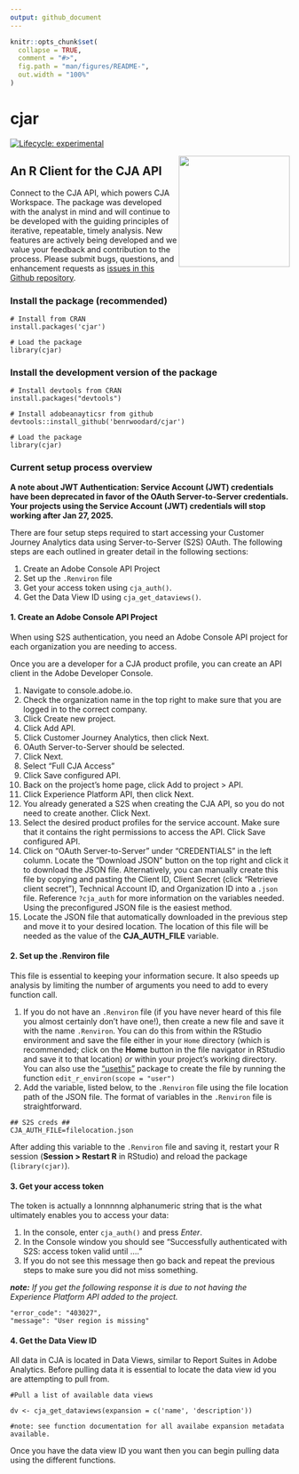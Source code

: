 ```yaml
---
output: github_document
---
```


<!-- README.md is generated from README.Rmd. Please edit that file -->

```r
knitr::opts_chunk$set(
  collapse = TRUE,
  comment = "#>",
  fig.path = "man/figures/README-",
  out.width = "100%"
)
```

# cjar

<!-- badges: start -->
[![Lifecycle: experimental](https://img.shields.io/badge/lifecycle-experimental-orange.svg)](https://lifecycle.r-lib.org/articles/stages.html)
<!-- badges: end -->

<img src="man/figures/logo.png" align="right" width = "200"/>

## An R Client for the CJA API

Connect to the CJA API, which powers CJA Workspace. The package was developed with the analyst in mind and will continue to be developed with the guiding principles of iterative, repeatable, timely analysis. New features are actively being developed and we value your feedback and contribution to the process. Please submit bugs, questions, and enhancement requests as [issues in this Github repository](https://github.com/searchdiscovery/cjar/issues).
  
### Install the package (recommended)

```
# Install from CRAN
install.packages('cjar')

# Load the package
library(cjar)
```

### Install the development version of the package

```
# Install devtools from CRAN
install.packages("devtools")

# Install adobeanayticsr from github
devtools::install_github('benrwoodard/cjar') 

# Load the package
library(cjar) 
```

### Current setup process overview

**A note about JWT Authentication: Service Account (JWT) credentials have been deprecated in favor of the OAuth Server-to-Server credentials. Your projects using the Service Account (JWT) credentials will stop working after Jan 27, 2025.**

There are four setup steps required to start accessing your Customer Journey Analytics data using Server-to-Server (S2S) OAuth. The following steps are each outlined in greater detail in the following sections:

  1. Create an Adobe Console API Project
  2. Set up the `.Renviron` file
  3. Get your access token using `cja_auth()`.
  4. Get the Data View ID using `cja_get_dataviews()`.

#### 1. Create an Adobe Console API Project

When using S2S authentication, you need an Adobe Console API project for each organization you are needing to access.

Once you are a developer for a CJA product profile, you can create an API client in the Adobe Developer Console.

1. Navigate to console.adobe.io.
2. Check the organization name in the top right to make sure that you are logged in to the correct company.
3. Click Create new project.
4. Click Add API.
5. Click Customer Journey Analytics, then click Next.
7. OAuth Server-to-Server should be selected.
8. Click Next.
9. Select "Full CJA Access" 
10. Click Save configured API.
11. Back on the project's home page, click Add to project > API.
12. Click Experience Platform API, then click Next.
13. You already generated a S2S when creating the CJA API, so you do not need to create another. Click Next.
14. Select the desired product profiles for the service account. Make sure that it contains the right permissions to access the API. Click Save configured API.
15. Click on "OAuth Server-to-Server" under "CREDENTIALS" in the left column. Locate the "Download JSON" button on the top right and click it to download the JSON file. Alternatively, you can manually create this file by copying and pasting the Client ID, Client Secret (click “Retrieve client secret”), Technical Account ID, and Organization ID into a `.json` file.  Reference `?cja_auth` for more information on the variables needed. Using the preconfigured JSON file is the easiest method.
16. Locate the JSON file that automatically downloaded in the previous step and move it to your desired location. The location of this file will be needed as the value of the **CJA_AUTH_FILE** variable.


#### 2. Set up the .Renviron file

This file is essential to keeping your information secure. It also speeds up analysis by limiting the number of arguments you need to add to every function call. 

  1. If you do not have an `.Renviron` file (if you have never heard of this file you almost certainly don't have one!), then create a new file and save it with the name `.Renviron`. You can do this from within the RStudio environment and save the file either in your `Home` directory (which is recommended; click on the **Home** button in the file navigator in RStudio and save it to that location) _or_ within your project's working directory. You can also use the ["usethis"](https://usethis.r-lib.org/reference/edit.html) package to create the file by running the function `edit_r_environ(scope = "user")`
  2. Add the variable, listed below, to the `.Renviron` file using the file location path of the JSON file. The format of variables in the `.Renviron` file is straightforward.
  
```
## S2S creds ##
CJA_AUTH_FILE=filelocation.json
```
      
After adding this variable to the `.Renviron` file and saving it, restart your R session (**Session > Restart R** in RStudio) and reload the package (`library(cjar)`). 


#### 3. Get your access token

The token is actually a lonnnnng alphanumeric string that is the what ultimately enables you to access your data:

1. In the console, enter `cja_auth()` and press _Enter_.
2. In the Console window you should see "Successfully authenticated with S2S: access token valid until ...."
3. If you do not see this message then go back and repeat the previous steps to make sure you did not miss something.

***note:** If you get the following response it is due to not having the Experience Platform API added to the project.*
```
"error_code": "403027",
"message": "User region is missing"
```

#### 4. Get the Data View ID

All data in CJA is located in Data Views, similar to Report Suites in Adobe Analytics. Before pulling data it is essential to locate the data view id you are attempting to pull from.  

```
#Pull a list of available data views

dv <- cja_get_dataviews(expansion = c('name', 'description')) 

#note: see function documentation for all availabe expansion metadata available.
```

Once you have the data view ID you want then you can begin pulling data using the different functions.
